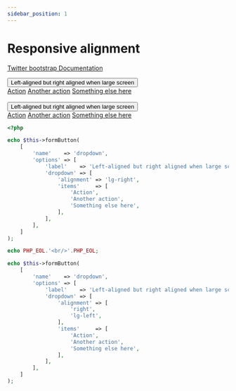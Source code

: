 ```yaml
---
sidebar_position: 1
---
```



# Responsive alignment

[Twitter bootstrap Documentation](https://getbootstrap.com/docs/4.5/components/dropdowns/#responsive-alignment)

<Tabs>
<TabItem value="result" label="Result" default><HtmlCode bootstrapVersion="4.5"><div class="dropdown">
    <button type="button" name="dropdown" data-toggle="dropdown" role="button" aria-haspopup="true" aria-expanded="false" class="btn btn-secondary dropdown-toggle" value="">Left-aligned but right aligned when large screen</button>
    <div class="dropdown-menu dropdown-menu-lg-right">
        <a class="dropdown-item" href="#">Action</a>
        <a class="dropdown-item" href="#">Another action</a>
        <a class="dropdown-item" href="#">Something else here</a>
    </div>
</div>
<br/>
<div class="dropdown">
    <button type="button" name="dropdown" data-toggle="dropdown" role="button" aria-haspopup="true" aria-expanded="false" class="btn btn-secondary dropdown-toggle" value="">Left-aligned but right aligned when large screen</button>
    <div class="dropdown-menu dropdown-menu-lg-left dropdown-menu-right">
        <a class="dropdown-item" href="#">Action</a>
        <a class="dropdown-item" href="#">Another action</a>
        <a class="dropdown-item" href="#">Something else here</a>
    </div>
</div></HtmlCode></TabItem>
<TabItem value="source" label="Source">

```php
<?php

echo $this->formButton(
    [
        'name'    => 'dropdown',
        'options' => [
            'label'    => 'Left-aligned but right aligned when large screen',
            'dropdown' => [
                'alignment' => 'lg-right',
                'items'     => [
                    'Action',
                    'Another action',
                    'Something else here',
                ],
            ],
        ],
    ]
);

echo PHP_EOL.'<br/>'.PHP_EOL;

echo $this->formButton(
    [
        'name'    => 'dropdown',
        'options' => [
            'label'    => 'Left-aligned but right aligned when large screen',
            'dropdown' => [
                'alignment' => [
                    'right',
                    'lg-left',
                ],
                'items'     => [
                    'Action',
                    'Another action',
                    'Something else here',
                ],
            ],
        ],
    ]
);

```

</TabItem>
</Tabs>
